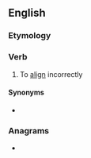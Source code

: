 ==English==

===Etymology===
{{prefix|mis|align|lang=en}}

===Verb===
{{en-verb}}

# To [[align]] incorrectly

====Synonyms====
* {{l|en|dealign}}

===Anagrams===
* {{anagrams|en|mailings|smailing}}